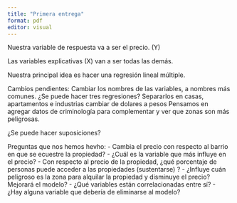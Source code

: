 ```yaml
---
title: "Primera entrega"
format: pdf
editor: visual
---
```


Nuestra variable de respuesta va a ser el precio. (Y)

Las variables explicativas (X) van a ser todas las demás. 

Nuestra principal idea es hacer una regresión lineal múltiple.


Cambios pendientes:
Cambiar los nombres de las variables, a nombres más comunes.  ¿Se puede hacer tres regresiones? Separarlos en casas, apartamentos e industrias
cambiar de dolares a pesos 
Pensamos en agregar datos de criminología  para complementar y ver que zonas son más peligrosas.

¿Se puede hacer suposiciones?

Preguntas que nos hemos hevho:
 - Cambia el precio con respecto al barrio en que se ecuestre la propiedad?
 - ¿Cuál es la variable que más influye en el precio?
 - Con respecto al precio de la propiedad, ¿qué porcentaje de personas puede       acceder a las propiedades (sustentarse) ?
 - ¿Influye cuán peligroso es la zona para alquilar la propiedad y disminuye el     precio? Mejorará el modelo?
 - ¿Qué variables están correlacionadas entre sí?
 - ¿Hay alguna variable que debería de eliminarse al modelo?
